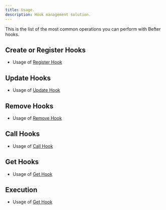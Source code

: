 ```yaml
---
title: Usage.
description: Hook management solution.
---
```


This is the list of the most common operations you can perform with Befter hooks.

## Create or Register Hooks

- Usage of [Register Hook](/docs/befter/usage/creating-hooks)

## Update Hooks

- Usage of [Update Hook](/docs/befter/usage/updating-hooks)

## Remove Hooks

- Usage of [Remove Hook](/docs/befter/usage/removing-hooks)

## Call Hooks

- Usage of [Call Hook](/docs/befter/usage/callng-hooks)

## Get Hooks

- Usage of [Get Hook](/docs/befter/usage/getting-hooks)

## Execution

- Usage of [Get Hook](/docs/befter/usage/before-and-after-hooks)
